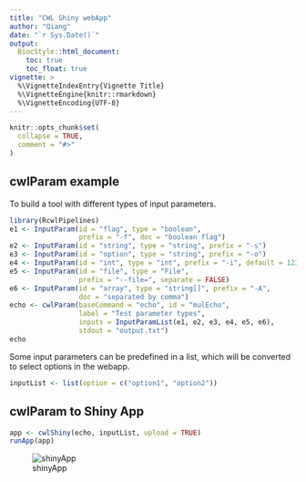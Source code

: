 ```yaml
---
title: "CWL Shiny webApp"
author: "Qiang"
date: "`r Sys.Date()`"
output:
  BiocStyle::html_document:
    toc: true
    toc_float: true
vignette: >
  %\VignetteIndexEntry{Vignette Title}
  %\VignetteEngine{knitr::rmarkdown}
  %\VignetteEncoding{UTF-8}
---
```


```r
knitr::opts_chunk$set(
  collapse = TRUE,
  comment = "#>"
)
```

## cwlParam example
To build a tool with different types of input parameters.
```r
library(RcwlPipelines)
e1 <- InputParam(id = "flag", type = "boolean",
                 prefix = "-f", doc = "boolean flag")
e2 <- InputParam(id = "string", type = "string", prefix = "-s")
e3 <- InputParam(id = "option", type = "string", prefix = "-o")
e4 <- InputParam(id = "int", type = "int", prefix = "-i", default = 123)
e5 <- InputParam(id = "file", type = "File",
                 prefix = "--file=", separate = FALSE)
e6 <- InputParam(id = "array", type = "string[]", prefix = "-A",
                 doc = "separated by comma")
echo <- cwlParam(baseCommand = "echo", id = "mulEcho",
                 label = "Test parameter types",
                 inputs = InputParamList(e1, e2, e3, e4, e5, e6),
                 stdout = "output.txt")
echo
```

Some input parameters can be predefined in a list, which will be converted to select options in the webapp.
```r
inputList <- list(option = c("option1", "option2"))
```


## cwlParam to Shiny App
```r
app <- cwlShiny(echo, inputList, upload = TRUE)
runApp(app)
```

![shinyApp](/Users/bios/workspace/RApp/RcwlPipelines/vignettes/webapp.png)
